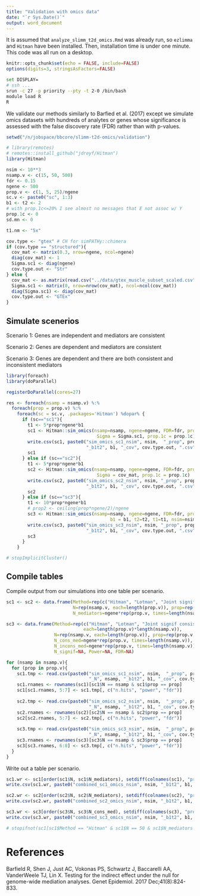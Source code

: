 ```yaml
---
title: "Validation with omics data"
date: "`r Sys.Date()`"
output: word_document
---
```


It is assumed that `analyze_slimm_t2d_omics.Rmd` was already run, so `ezlimma` and `Hitman` have been installed. Then, installation time is under one minute. This code was all run on a desktop.

```r
knitr::opts_chunk$set(echo = FALSE, include=FALSE)
options(digits=3, stringsAsFactors=FALSE)
```

```bash
set DISPLAY=
# ssh ...
srun -c 27 -p priority --pty -t 2-0 /bin/bash 
module load R
R
```

We validate our methods similarly to Barfied et al. (2017) except we simulate omics datasets with hundreds of analytes or genes whose significance is assessed with the false discovery rate (FDR) rather than with p-values.

```r
setwd("/n/jobspace/bbcore/slimm-t2d-omics/validation")

# library(remotes)
# remotes::install_github("jdreyf/Hitman")
library(Hitman)

nsim <- 10**3
nsamp.v <- c(15, 50, 500)
fdr <- 0.15
ngene <- 500
prop.v <- c(1, 5, 25)/ngene
sc.v <- paste0("sc", 1:3)
b1 <- t2 <- 2
# with prop.1c<=20% I see almost no messages that E not assoc w/ Y
prop.1c <- 0
sd.mn <- 0

t1.nm <- "5x"

cov.type <- "gtex" # CH for simPATHy::chimera
if (cov.type == "structured"){
  cov_mat <- matrix(0.3, nrow=ngene, ncol=ngene)
  diag(cov_mat) <- 1
  Sigma.sc1 <- diag(ngene)
  cov.type.out <- "Str"
} else {
  cov_mat <- as.matrix(read.csv("../data/gtex_muscle_subset_scaled.csv", row.names = 1))
  Sigma.sc1 <- matrix(0, nrow=nrow(cov_mat), ncol=ncol(cov_mat))
  diag(Sigma.sc1) <- diag(cov_mat)
  cov.type.out <- "GTEx"
}
```


## Simulate scenerios


Scenario 1: Genes are independent and mediators are consistent

Scenario 2: Genes are dependent and mediators are consistent

Scenario 3: Genes are dependent and there are both consistent and inconsistent mediators

```r
library(foreach)
library(doParallel)

registerDoParallel(cores=27)

res <- foreach(nsamp = nsamp.v) %:%
  foreach(prop = prop.v) %:%
    foreach(sc = sc.v, .packages='Hitman') %dopar% {
      if (sc=="sc1"){
        t1 <- 5*prop*ngene*b1
        sc1 <- Hitman::sim_omics(nsamp=nsamp, ngene=ngene, FDR=fdr, prop.consistent=prop, b1 = b1, t2=t2, t1=t1, nsim=nsim,
                                  Sigma = Sigma.sc1, prop.1c = prop.1c)
        write.csv(sc1, paste0("sim_omics_sc1_nsim", nsim,  "_prop", prop, "_t1.", t1.nm, "_ngene", ngene, "_N", nsamp, 
                              "_b1t2", b1, "_cov", cov.type.out, ".csv"))
        sc1
      } else if (sc=="sc2"){
        t1 <- 5*prop*ngene*b1
        sc2 <- Hitman::sim_omics(nsamp=nsamp, ngene=ngene, FDR=fdr, prop.consistent=prop, b1 = b1, t2=t2, t1=t1, nsim=nsim, 
                                  Sigma = cov_mat, prop.1c = prop.1c)
        write.csv(sc2, paste0("sim_omics_sc2_nsim", nsim, "_prop", prop, "_t1.", t1.nm, "_ngene", ngene, "_N", nsamp,  
                              "_b1t2", b1, "_cov", cov.type.out, ".csv"))
        sc2
      } else if (sc=="sc3"){
        t1 <- 10*prop*ngene*b1
        # prop2 <- ceiling(prop*ngene/2)/ngene
        sc3 <- Hitman::sim_omics(nsamp=nsamp, ngene=ngene, FDR=fdr, prop.consistent=prop, prop.inconsistent = prop,
                                       b1 = b1, t2=t2, t1=t1, nsim=nsim, Sigma = cov_mat, prop.1c = prop.1c)
        write.csv(sc3, paste0("sim_omics_sc3_nsim", nsim, "_prop", prop, "_t1.", t1.nm, "_ngene", ngene, "_N", nsamp,  
                              "_b1t2", b1, "_cov", cov.type.out, ".csv"))
        sc3
      }
    }

# stopImplicitCluster()
```


## Compile tables


Compile output from our simulations into one table per scenario.

```r
sc1 <- sc2 <- data.frame(Method=rep(c("Hitman", "Lotman", "Joint signif"), each=length(prop.v)*length(nsamp.v)), 
                         N=rep(nsamp.v, each=length(prop.v)), prop=rep(prop.v, times=length(nsamp.v)), 
                         N_mediators=ngene*rep(prop.v, times=length(nsamp.v)), N_signif=NA, Power=NA, FDR=NA)

sc3 <- data.frame(Method=rep(c("Hitman", "Lotman", "Joint signif consistent", "Joint signif both"), 
                             each=length(prop.v)*length(nsamp.v)), 
                  N=rep(nsamp.v, each=length(prop.v)), prop=rep(prop.v, times=length(nsamp.v)), 
                  N_cons_med=ngene*rep(prop.v, times=length(nsamp.v)), 
                  N_incons_med=ngene*rep(prop.v, times=length(nsamp.v)),
                  N_signif=NA, Power=NA, FDR=NA)

for (nsamp in nsamp.v){
  for (prop in prop.v){
    sc1.tmp <- read.csv(paste0("sim_omics_sc1_nsim", nsim,  "_prop", prop, "_t1.", t1.nm, "_ngene", ngene, 
                               "_N", nsamp, "_b1t2", b1, "_cov", cov.type.out, ".csv"))
    sc1.rnames <- rownames(sc1)[sc1$N == nsamp & sc1$prop == prop]
    sc1[sc1.rnames, 5:7] <- sc1.tmp[, c("n.hits", "power", "fdr")]
  
    sc2.tmp <- read.csv(paste0("sim_omics_sc2_nsim", nsim,  "_prop", prop, "_t1.", t1.nm, "_ngene", ngene, 
                               "_N", nsamp, "_b1t2", b1, "_cov", cov.type.out, ".csv"))
    sc2.rnames <- rownames(sc2)[sc2$N == nsamp & sc2$prop == prop]
    sc2[sc2.rnames, 5:7] <- sc2.tmp[, c("n.hits", "power", "fdr")]
    
    sc3.tmp <- read.csv(paste0("sim_omics_sc3_nsim", nsim,  "_prop", prop, "_t1.", t1.nm, "_ngene", ngene, 
                               "_N", nsamp, "_b1t2", b1, "_cov", cov.type.out, ".csv"))
    sc3.rnames <- rownames(sc3)[sc3$N == nsamp & sc3$prop == prop]
    sc3[sc3.rnames, 6:8] <- sc3.tmp[, c("n.hits", "power", "fdr")]
  }
}
```

Write out a table per scenario.

```r
sc1.wr <- sc1[order(sc1$N, sc1$N_mediators), setdiff(colnames(sc1), "prop")]
write.csv(sc1.wr, paste0("combined_sc1_omics_nsim", nsim, "_b1t2", b1, "_cov", cov.type.out, ".csv"), row.names = FALSE)

sc2.wr <- sc2[order(sc2$N, sc2$N_mediators), setdiff(colnames(sc2), "prop")]
write.csv(sc2.wr, paste0("combined_sc2_omics_nsim", nsim, "_b1t2", b1, "_cov", cov.type.out, ".csv"), row.names = FALSE)

sc3.wr <- sc3[order(sc3$N, sc3$N_cons_med), setdiff(colnames(sc3), "prop")]
write.csv(sc3.wr, paste0("combined_sc3_omics_nsim", nsim, "_b1t2", b1, "_cov", cov.type.out, ".csv"), row.names = FALSE)
```

```r
# stopifnot(sc1[sc1$Method == "Hitman" & sc1$N == 50 & sc1$N_mediators == 25, "Power"] == 0.00088)
```


# References
Barfield R, Shen J, Just AC, Vokonas PS, Schwartz J, Baccarelli AA, VanderWeele TJ, Lin X. Testing for the indirect effect under the null for genome-wide mediation analyses. Genet Epidemiol. 2017 Dec;41(8):824-833.
